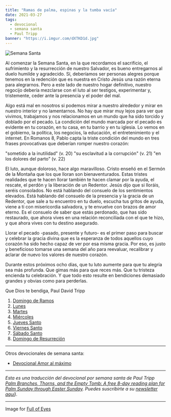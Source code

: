 ```yaml
---
title: "Ramas de palma, espinas y la tumba vacía"
date: 2021-03-27
tags:
  - devocional
  - semana santa
  - Paul Tripp
banner: "https://i.imgur.com/dXTKD1d.jpg"
---
```



![Semana Santa](https://i.imgur.com/dXTKD1d.jpg)

Al comenzar la Semana Santa, en la que recordamos el sacrificio, el sufrimiento y la resurrección de nuestro Salvador, es bueno entregarnos al duelo humilde y agradecido. Sí, deberíamos ser personas alegres porque tenemos en la redención que es nuestra en Cristo Jesús una razón eterna para alegrarnos. Pero a este lado de nuestro hogar definitivo, nuestro regocijo debería mezclarse con el luto al ser testigos, experimentar y, tristemente, ceder ante la presencia y el poder del mal.

Algo está mal en nosotros si podemos mirar a nuestro alrededor y mirar en nuestro interior y no lamentarnos. No hay que mirar muy lejos para ver que vivimos, trabajamos y nos relacionamos en un mundo que ha sido torcido y doblado por el pecado. La condición del mundo marcada por el pecado es evidente en tu corazón, en tu casa, en tu barrio y en tu iglesia. Lo vemos en el gobierno, la política, los negocios, la educación, el entretenimiento y el internet.
En Romanos 8, Pablo capta la triste condición del mundo en tres frases provocativas que deberían romper nuestro corazón:

"sometido a la inutilidad" (v. 20)
"su esclavitud a la corrupción" (v. 21)
"en los dolores del parto" (v. 22)

El luto, aunque doloroso, hace algo maravilloso. Cristo enseñó en el Sermón de la Montaña que los que lloran son bienaventurados. Estas tristes realidades que te hacen llorar también te hacen clamar por la ayuda, el rescate, el perdón y la liberación de un Redentor. Jesús dijo que si lloráis, seréis consolados. No está hablando del consuelo de los sentimientos elevados. Está hablando del consuelo de la presencia y la gracia de un Redentor, que sale a tu encuentro en tu duelo, escucha tus gritos de ayuda, viene a ti con misericordia salvadora, y te envuelve con brazos de amor eterno. Es el consuelo de saber que estás perdonado, que has sido restaurado, que ahora vives en una relación reconciliada con el que te hizo, y que ahora vives con tu destino asegurado.

Llorar el pecado -pasado, presente y futuro- es el primer paso para buscar y celebrar la gracia divina que es la esperanza de todos aquellos cuyo corazón ha sido hecho capaz de ver por esa misma gracia. Por eso, es justo y beneficioso tomarse una semana del año para reevaluar, recalibrar y aclarar de nuevo los valores de nuestro corazón.

Durante estos próximos ocho días, que tu luto aumente para que tu alegría sea más profunda. Que gimas más para que reces más. Que tu tristeza encienda tu celebración. Y que todo esto resulte en bendiciones demasiado grandes y obvias como para perderlas.

Que Dios te bendiga,
Paul David Tripp

1. [Domingo de Ramos](/blog/ramas-de-palma-espinas-y-la-tumba-vacia-domingo-de-ramos)
2. [Lunes](/blog/ramas-de-palma-espinas-y-la-tumba-vacia-lunes)
3. [Martes](/blog/ramas-de-palma-espinas-y-la-tumba-vacia-martes)
4. [Miércoles](/blog/ramas-de-palma-espinas-y-la-tumba-vacia-miercoles)
5. [Jueves Santo](/blog/ramas-de-palma-espinas-y-la-tumba-vacia-jueves-santo)
6. [Viernes Santo](/blog/ramas-de-palma-espinas-y-la-tumba-vacia-viernes-santo)
7. [Sábado Santo](/blog/ramas-de-palma-espinas-y-la-tumba-vacia-sabado-santo)
8. [Domingo de Resurreción](/blog/ramas-de-palma-espinas-y-la-tumba-vacia-domingo-de-resurreccion)

---

Otros devocionales de semana santa:

- [Devocional Amor al máximo](/blog/amor-al-maximo/)

---

_Esta es una traducción del devocional por semana santa de Paul Tripp [Palm Branches, Thorns, and the Empty Tomb: A free 8-day reading plan for Palm Sunday
through Easter Sunday](https://cdn.shopify.com/s/files/1/1695/6503/files/Journey_to_the_Cross_Download.pdf?v=1615329390). Puedes suscribirte a su [newsletter aquí](https://www.paultripp.com))._

---

Image for [Full of Eyes](https://www.facebook.com/fullofeyes/photos/a.440209082783915/1944546989016776/)

<Author authorKey="paul-tripp" />

